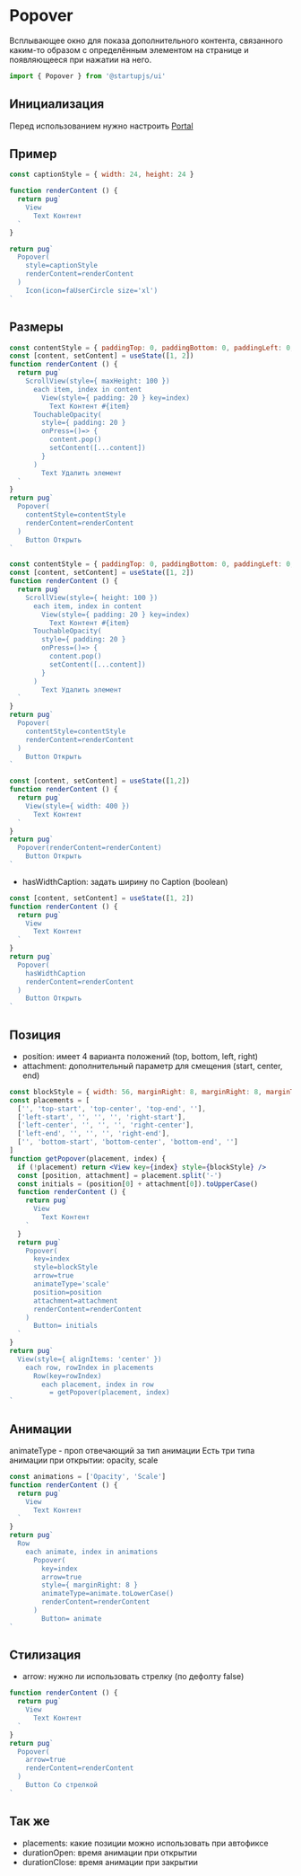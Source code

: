 
# Popover
Всплывающее окно для показа дополнительного контента, связанного каким-то образом с определённым элементом на странице и появляющееся при нажатии на него.

```jsx
import { Popover } from '@startupjs/ui'
```

## Инициализация

Перед использованием нужно настроить [Portal](/docs/components/Portal)

## Пример

```jsx example
const captionStyle = { width: 24, height: 24 }

function renderContent () {
  return pug`
    View
      Text Контент
  `
}

return pug`
  Popover(
    style=captionStyle
    renderContent=renderContent
  )
    Icon(icon=faUserCircle size='xl')
`
```

## Размеры

```jsx example
const contentStyle = { paddingTop: 0, paddingBottom: 0, paddingLeft: 0, paddingRight: 0 }
const [content, setContent] = useState([1, 2])
function renderContent () {
  return pug`
    ScrollView(style={ maxHeight: 100 })
      each item, index in content
        View(style={ padding: 20 } key=index)
          Text Контент #{item}
      TouchableOpacity(
        style={ padding: 20 }
        onPress=()=> {
          content.pop()
          setContent([...content])
        }
      )
        Text Удалить элемент
  `
}
return pug`
  Popover(
    contentStyle=contentStyle
    renderContent=renderContent
  )
    Button Открыть
`
```

```jsx example
const contentStyle = { paddingTop: 0, paddingBottom: 0, paddingLeft: 0, paddingRight: 0 }
const [content, setContent] = useState([1, 2])
function renderContent () {
  return pug`
    ScrollView(style={ height: 100 })
      each item, index in content
        View(style={ padding: 20 } key=index)
          Text Контент #{item}
      TouchableOpacity(
        style={ padding: 20 }
        onPress=()=> {
          content.pop()
          setContent([...content])
        }
      )
        Text Удалить элемент
  `
}
return pug`
  Popover(
    contentStyle=contentStyle
    renderContent=renderContent
  )
    Button Открыть
`
```

```jsx example
const [content, setContent] = useState([1,2])
function renderContent () {
  return pug`
    View(style={ width: 400 })
      Text Контент
  `
}
return pug`
  Popover(renderContent=renderContent)
    Button Открыть
`
```

- hasWidthCaption: задать ширину по Caption (boolean)

```jsx example
const [content, setContent] = useState([1, 2])
function renderContent () {
  return pug`
    View
      Text Контент
  `
}
return pug`
  Popover(
    hasWidthCaption
    renderContent=renderContent
  )
    Button Открыть
`
```

## Позиция
- position: имеет 4 варианта положений (top, bottom, left, right)
- attachment: дополнительный параметр для смещения (start, center, end)

```jsx example
const blockStyle = { width: 56, marginRight: 8, marginRight: 8, marginTop: 4, marginBottom: 4 }
const placements = [
  ['', 'top-start', 'top-center', 'top-end', ''],
  ['left-start', '', '', '', 'right-start'],
  ['left-center', '', '', '', 'right-center'],
  ['left-end', '', '', '', 'right-end'],
  ['', 'bottom-start', 'bottom-center', 'bottom-end', '']
]
function getPopover(placement, index) {
  if (!placement) return <View key={index} style={blockStyle} />
  const [position, attachment] = placement.split('-')
  const initials = (position[0] + attachment[0]).toUpperCase()
  function renderContent () {
    return pug`
      View
        Text Контент
    `
  }
  return pug`
    Popover(
      key=index
      style=blockStyle
      arrow=true
      animateType='scale'
      position=position
      attachment=attachment
      renderContent=renderContent
    )
      Button= initials
  `
}
return pug`
  View(style={ alignItems: 'center' })
    each row, rowIndex in placements
      Row(key=rowIndex)
        each placement, index in row
          = getPopover(placement, index)
`
```

## Анимации
animateType - проп отвечающий за тип анимации
Есть три типа анимации при открытии: opacity, scale

```jsx example
const animations = ['Opacity', 'Scale']
function renderContent () {
  return pug`
    View
      Text Контент
  `
}
return pug`
  Row
    each animate, index in animations
      Popover(
        key=index
        arrow=true
        style={ marginRight: 8 }
        animateType=animate.toLowerCase()
        renderContent=renderContent
      )
        Button= animate
`
```

## Стилизация
- arrow: нужно ли использовать стрелку (по дефолту false)

```jsx example
function renderContent () {
  return pug`
    View
      Text Контент
  `
}
return pug`
  Popover(
    arrow=true
    renderContent=renderContent
  )
    Button Со стрелкой
`
```

## Так же
- placements: какие позиции можно использовать при автофиксе
- durationOpen: время анимации при открытии
- durationClose: время анимации при закрытии

<Br lines={10} />
